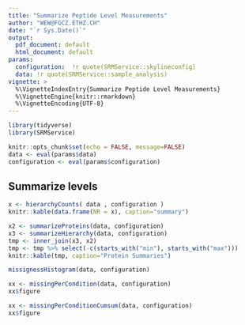 ```yaml
---
title: "Summarize Peptide Level Measurements"
author: "WEW@FGCZ.ETHZ.CH"
date: "`r Sys.Date()`"
output:
  pdf_document: default
  html_document: default
params:
  configuration:  !r quote(SRMService::skylineconfig)
  data: !r quote(SRMService::sample_analysis)
vignette: >
  %\VignetteIndexEntry{Summarize Peptide Level Measurements}
  %\VignetteEngine{knitr::rmarkdown}
  %\VignetteEncoding{UTF-8}
---
```




```r
library(tidyverse)
library(SRMService)

knitr::opts_chunk$set(echo = FALSE, message=FALSE)
data <- eval(params$data)
configuration <- eval(params$configuration)
```

## Summarize levels

```r

x <- hierarchyCounts( data , configuration )
knitr::kable(data.frame(NR = x), caption="summary")

```


```r

x2 <- summarizeProteins(data, configuration)
x3 <- summarizeHierarchy(data, configuration)
tmp <- inner_join(x3, x2)
tmp <- tmp %>% select(-c(starts_with("min"), starts_with("max")))
knitr::kable(tmp, caption="Protein Summaries")

```


```r
missignessHistogram(data, configuration)

```


```r
xx <- missingPerCondition(data, configuration)
xx$figure
```



```r
xx <- missingPerConditionCumsum(data, configuration)
xx$figure
```
